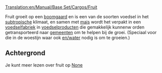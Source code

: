 [[Translation:en/Manual/Base Set/Cargos/Fruit]]

{{nl/Vracht|name=Fruit
|image=Fruit.png
|geproduceerd=[[nl/Manual/Base Set/Industries/Boomgaard|Boomgaard]]
|geaccepteerd=[[nl/Manual/Base Set/Industries/Voedselfabriek|Voedselfabriek]]
}}

Fruit groeit op een [[nl/Manual/Base Set/Industries/Boomgaard|boomgaard]] en is een van de soorten voedsel in het [[nl/Manual/Klimaat#Subtropisch|subtropische]] klimaat, en samen met [[nl/mais|mais]] wordt het verpakt in een [[nl/Manual/Base Set/Industries/Voedselfabriek|voedselfabriek]] in [[nl/voedsel|voedselproducten]] die gemakkelijk kunnenw orden getransporteerd naar [[nl/gemeente|gemeenten]] om te helpen bij de groei. (Speciaal voor die in de woestijn waar ook [[en/water]] nodig is om te groeien.)

== Achtergrond==

Je kunt meer lezen over fruit op [https://www.wikipedia.org/wiki/fruit None]
